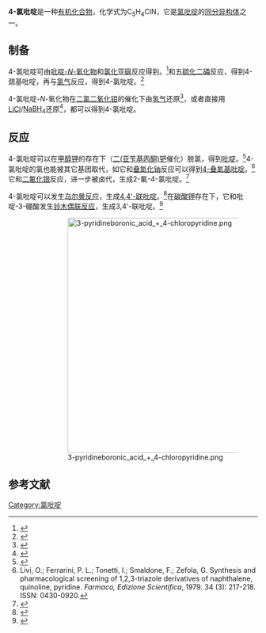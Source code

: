 {{Chembox
| Name = 4-氯吡啶
| NameEn = 4-chloropyridine
| ImageFile = 4-Chloropyridine.svg
|  ImageSize = 100px
|  ImageAlt = 
| IUPACName = 
| IUPACNameZh = 
| OtherNames = 对氯吡啶<br>''p''-氯吡啶
| Section1 = {{Chembox Identifiers
|   CASNo = 626-61-9
|   CASNo_Ref = {{cascite|correct|CAS}}
|   PubChem = 
|   SMILES = n1ccc(Cl)cc1 }}
| Section2 = {{Chembox Properties
|   Formula = C<sub>5</sub>H<sub>4</sub>ClN
|   MolarMass = 113.54
|   Appearance = 无色液体
|   Odor = 吡啶味
|   Density = 1.20±0.06 g·cm<sup>−3</sup><ref>Calculated using Advanced Chemistry Development (ACD/Labs) Software V11.02 ((C) 1994-2020 ACD/Labs). Retrieved from SciFinder. [2020-07-19].</ref>
|   MeltingPt = {{convert|−43.5|C|K}}<ref>"PhysProp" data were obtained from Syracuse Research Corporation of Syracuse, New York (US). Retrieved from SciFinder. [2020-07-19].</ref>
|   BoilingPt = {{convert|147|-|148|C|K}}<ref>Kamienski, B.; Paluch, M. Influence of halogen isomers of pyridine on the electric surface potential and surface tension in aqueous solutions. ''Bulletin de l'Academie Polonaise des Sciences, Serie des Sciences Chimiques'', 1965. 13 (9): 643-648. ISSN: 0001-4095.</ref>
|   Solubility =  }}
| Section4 = {{Chembox Related
|  OtherAnions = [[4-氟吡啶|4-氟吡啶]]、[[4-溴吡啶|4-溴吡啶]]<br>[[4-碘吡啶|4-碘吡啶]]
|  OtherCations = [[氯苯|氯苯]]
|  OtherCpds = [[吡啶|吡啶]]
}}
}}
'''4-氯吡啶'''是一种[[有机化合物|有机化合物]]，化学式为C<sub>5</sub>H<sub>4</sub>ClN，它是[[氯吡啶|氯吡啶]]的[[同分异构体|同分异构体]]之一。

==制备==
4-氯吡啶可由[[N-氧化吡啶|吡啶-''N''-氧化物]]和[[氯化亚砜|氯化亚砜]]反应得到。<ref>{{cite journal|last1=Bobrański|first1=Boguslaw|last2=Kochańska|first2=Lidia|last3=Kowalewska|first3=Anna|title=Über die Einwirkung von Sulfurylchlorid auf Pyridinoxyd|journal=Berichte der deutschen chemischen Gesellschaft (A and B Series)|volume=71|issue=11|year=1938|pages=2385–2388|issn=03659488|doi=10.1002/cber.19380711126}}</ref>{{link-de|4-吡啶酮|4-Pyridon}}和[[五硫化二磷|五硫化二磷]]反应，得到4-巯基吡啶，再与[[氯气|氯气]]反应，得到4-氯吡啶。<ref>{{cite journal|last1=King|first1=Harold|last2=Ware|first2=Lancelot L.|title=186. 4–Thiopyridone and derived substances|journal=J. Chem. Soc.|volume=0|issue=0|year=1939|pages=873–877|issn=0368-1769|doi=10.1039/JR9390000873}}</ref>

4-氯吡啶-''N''-氧化物在[[二氯二氧化钼|二氯二氧化钼]]的催化下由[[氢气|氢气]]还原<ref>{{cite journal|last1=Reis|first1=Patrícia M.|last2=Royo|first2=Beatriz|title=Chemoselective hydrogenation of nitroarenes and deoxygenation of pyridine N-oxides with H2 catalyzed by MoO<sub>2</sub>Cl<sub>2</sub>|journal=Tetrahedron Letters|volume=50|issue=8|year=2009|pages=949–952|issn=00404039|doi=10.1016/j.tetlet.2008.12.038}}</ref>，或者直接用[[氯化锂|LiCl]]/[[硼氢化钠|NaBH<sub>4</sub>]]还原<ref>{{cite journal|last1=Ram|first1=S. Raja|last2=Chary|first2=K. Purushothama|last3=Iyengar|first3=D. S.|title=An Efficient and Chemoselective Deoxygenation of Hetero Cyclic N-Oxides Using Licl/nabh4|journal=Synthetic Communications|volume=30|issue=19|year=2000|pages=3511–3515|issn=0039-7911|doi=10.1080/00397910008087263}}</ref>，都可以得到4-氯吡啶。

==反应==
4-氯吡啶可以在[[甲醇钾|甲醇钾]]的存在下（[[:d:Q72444870|二(亚苄基丙酮)钯]]催化）脱氯，得到[[吡啶|吡啶]]。<ref>{{cite journal|last1=Viciu|first1=Mihai S.|last2=Grasa|first2=Gabriela A.|last3=Nolan|first3=Steven P.|title=Catalytic Dehalogenation of Aryl Halides Mediated by a Palladium/Imidazolium Salt System|journal=Organometallics|volume=20|issue=16|year=2001|pages=3607–3612|issn=0276-7333|doi=10.1021/om010332s}}</ref>4-氯吡啶的氯也能被其它基团取代，如它和[[叠氮化钠|叠氮化钠]]反应可以得到[[:d:Q82287086|4-叠氮基吡啶]]。<ref>Livi, O.; Ferrarini, P. L.; Tonetti, I.; Smaldone, F.; Zefola, G. Synthesis and pharmacological screening of 1,​2,​3-​triazole derivatives of naphthalene, quinoline, pyridine. ''Farmaco, Edizione Scientifica'', 1979. 34 (3): 217-218. ISSN: 0430-0920.</ref>它和[[二氟化银|二氟化银]]反应，进一步被卤代，生成2-氟-4-氯吡啶。<ref>{{cite journal|last1=Fier|first1=P. S.|last2=Hartwig|first2=J. F.|title=Selective C-H Fluorination of Pyridines and Diazines Inspired by a Classic Amination Reaction|journal=Science|volume=342|issue=6161|year=2013|pages=956–960|issn=0036-8075|doi=10.1126/science.1243759}}</ref>

4-氯吡啶可以发生[[乌尔曼反应|乌尔曼反应]]，生成[[4,4'-联吡啶|4,4'-联吡啶]]。<ref>{{cite journal|last1=Puthiaraj|first1=Pillaiyar|last2=Ahn|first2=Wha-Seung|title=Ullmann coupling of aryl chlorides in water catalyzed by palladium nanoparticles supported on amine-grafted porous aromatic polymer|journal=Molecular Catalysis|volume=437|year=2017|pages=73–79|issn=24688231|doi=10.1016/j.mcat.2017.05.003}}</ref>在[[碳酸钾|碳酸钾]]存在下，它和吡啶-3-硼酸发生[[铃木偶联反应|铃木偶联反应]]，生成3,4'-联吡啶。<ref>{{cite journal|last1=Fleckenstein|first1=Christoph A.|last2=Plenio|first2=Herbert|title=Highly Efficient Suzuki–Miyaura Coupling of Heterocyclic Substrates through Rational Reaction Design|journal=Chemistry - A European Journal|volume=14|issue=14|year=2008|pages=4267–4279|issn=09476539|doi=10.1002/chem.200701877}}</ref>
:: [[File:3-pyridineboronic_acid_+_4-chloropyridine.png|475px]]
==参考文献==
{{reflist}}

[[Category:氯吡啶|Category:氯吡啶]]